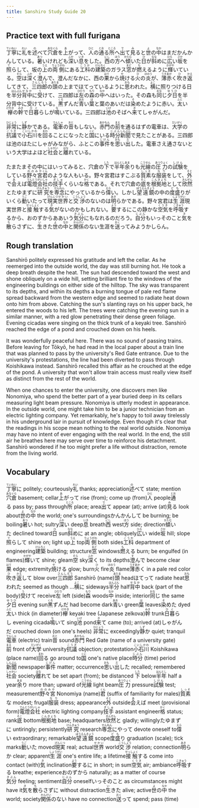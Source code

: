 ```yaml
---
title: Sanshiro Study Guide 20
---
```


## Practice text with full furigana

<p>
<ruby><rb>丁寧</rb><rt>ていねい</rt></ruby>に<ruby><rb>礼</rb><rt>れい</rt></ruby>を<ruby><rb>述</rb><rt>の</rt></ruby>べて<ruby><rb>穴倉</rb><rt>あなぐら</rt></ruby>を<ruby><rb>上</rb><rt>あ</rt></ruby>がって、<ruby><rb>人</rb><rt>ひと</rt></ruby>の<ruby><rb>通</rb><rt>とお</rt></ruby>る<ruby><rb>所</rb><rt>ところ</rt></ruby>へ<ruby><rb>出</rb><rt>で</rt></ruby>て<ruby><rb>見</rb><rt>み</rt></ruby>ると<ruby><rb>世</rb><rt>よ</rt></ruby>の<ruby><rb>中</rb><rt>なか</rt></ruby>はまだかんかんしている。<ruby><rb>暑</rb><rt>あつ</rt></ruby>いけれども<ruby><rb>深</rb><rt>ふか</rt></ruby>い<ruby><rb>息</rb><rt>いき</rt></ruby>をした。<ruby><rb>西</rb><rt>にし</rt></ruby>の<ruby><rb>方</rb><rt>ほう</rt></ruby>へ<ruby><rb>傾</rb><rt>かたむ</rt></ruby>いた<ruby><rb>日</rb><rt>ひ</rt></ruby>が<ruby><rb>斜</rb><rt>なな</rt></ruby>めに<ruby><rb>広</rb><rt>ひろ</rt></ruby>い<ruby><rb>坂</rb><rt>さか</rt></ruby>を<ruby><rb>照</rb><rt>て</rt></ruby>らして、坂の<ruby><rb>上</rb><rt>うえ</rt></ruby>の<ruby><rb>両側</rb><rt>りょうがわ</rt></ruby>にある<ruby><rb>工科</rb><rt>こうか</rt></ruby>の<ruby><rb>建築</rb><rt>けんちく</rt></ruby>のガラス<ruby><rb>窓</rb><rt>まど</rt></ruby>が<ruby><rb>燃</rb><rt>も</rt></ruby>えるように<ruby><rb>輝</rb><rt>かがや</rt></ruby>いている。<ruby><rb>空</rb><rt>そら</rt></ruby>は<ruby><rb>深</rb><rt>ふか</rt></ruby>く<ruby><rb>澄</rb><rt>す</rt></ruby>んで、澄んだなかに、西の<ruby><rb>果</rb><rt>はて</rt></ruby>から<ruby><rb>焼</rb><rt>や</rt></ruby>ける<ruby><rb>火</rb><rt>ひ</rt></ruby>の<ruby><rb>炎</rb><rt>ほのう</rt></ruby>が、<ruby><rb>薄赤</rb><rt>うすあか</rt></ruby>く<ruby><rb>吹</rb><rt>ひ</rt></ruby>き<ruby><rb>返</rb><rt>かえ</rt></ruby>してきて、<ruby><rb>三四郎</rb><rt>さんしろう</rt></ruby>の<ruby><rb>頭</rb><rt>あたま</rt></ruby>の上までほてっているように<ruby><rb>思</rb><rt>おも</rt></ruby>われた。<ruby><rb>横</rb><rt>よこ</rt></ruby>に照りつける日を<ruby><rb>半分</rb><rt>はんぶん</rt></ruby><ruby><rb>背中</rb><rt>せなか</rt></ruby>に<ruby><rb>受</rb><rt>う</rt></ruby>けて、三四郎は<ruby><rb>左</rb><rt>ひだり</rt></ruby>の<ruby><rb>森</rb><rt>もり</rt></ruby>の<ruby><rb>中</rb><rt>なか</rt></ruby>へはいった。その森も<ruby><rb>同</rb><rt>おな</rt></ruby>じ<ruby><rb>夕日</rb><rt>ゆうひ</rt></ruby>を半分背中に受けている。<ruby><rb>黒</rb><rt>くろ</rt></ruby>ずんだ<ruby><rb>青</rb><rt>あお</rt></ruby>い<ruby><rb>葉</rb><rt>は</rt></ruby>と葉のあいだは<ruby><rb>染</rb><rt>そ</rt></ruby>めたように赤い。<ruby><rb>太</rb><rt>ふと</rt></ruby>い<ruby><rb>欅</rb><rt>けやき</rt></ruby>の<ruby><rb>幹</rb><rt>みき</rt></ruby>で<ruby><rb>日暮</rb><rt>ひぐ</rt></ruby>らしが<ruby><rb>鳴</rb><rt>な</rt></ruby>いている。三四郎は<ruby><rb>池</rb><rt>いけ</rt></ruby>のそばへ<ruby><rb>来</rb><rt>き</rt></ruby>てしゃがんだ。
</p>

<p>
<ruby><rb>非常</rb><rt>ひじょう</rt></ruby>に<ruby><rb>静</rb><rt>しず</rt></ruby>かである。<ruby><rb>電車</rb><rt>でんしゃ</rt></ruby>の<ruby><rb>音</rb><rt>おと</rt></ruby>もしない。<ruby><rb>赤門</rb><rt>あかもん</rt></ruby>の<ruby><rb>前</rb><rt>まえ</rt></ruby>を通るはずの電車は、<ruby><rb>大学</rb><rt>だいがく</rt></ruby>の<ruby><rb>抗議</rb><rt>こうぎ</rt></ruby>で<ruby><rb>小石川</rb><rt>こいしかわ</rt></ruby>を<ruby><rb>回</rb><rt>まわ</rt></ruby>ることになったと<ruby><rb>国</rb><rt>くに</rt></ruby>にいる<ruby><rb>時分</rb><rt>じぶん</rt></ruby><ruby><rb>新聞</rb><rt>しんぶん</rt></ruby>で見たことがある。三四郎は池のはたにしゃがみながら、ふとこの<ruby><rb>事件</rb><rt>じけん</rt></ruby>を<ruby><rb>思</rb><rt>おも</rt></ruby>い<ruby><rb>出</rb><rt>だ</rt></ruby>した。電車さえ通さないという大学はよほど<ruby><rb>社会</rb><rt>しゃかい</rt></ruby>と<ruby><rb>離</rb><rt>はな</rt></ruby>れている。
</p>

<p>
たまたまその中にはいってみると、穴倉の<ruby><rb>下</rb><rt>した</rt></ruby>で<ruby><rb>半年</rb><rt>はんとし</rt></ruby><ruby><rb>余</rb><rt>あま</rt></ruby>りも<ruby><rb>光線</rb><rt>こうせん</rt></ruby>の<ruby><rb>圧力</rb><rt>あつりょく</rt></ruby>の<ruby><rb>試験</rb><rt>しけん</rt></ruby>をしている<ruby><rb>野々宮</rb><rt>ののみや</rt></ruby><ruby><rb>君</rb><rt>くん</rt></ruby>のような人もいる。野々宮君はすこぶる<ruby><rb>質素</rb><rt>しっそ</rt></ruby>な<ruby><rb>服装</rb><rt>なり</rt></ruby>をして、<ruby><rb>外</rb><rt>そと</rt></ruby>で<ruby><rb>会</rb><rt>あ</rt></ruby>えば<ruby><rb>電燈</rb><rt>でんとう</rt></ruby><ruby><rb>会社</rb><rt>がいしゃ</rt></ruby>の<ruby><rb>技手</rb><rt>ぎしゅ</rt></ruby>くらいな<ruby><rb>格</rb><rt>かく</rt></ruby>である。それで穴倉の<ruby><rb>底</rb><rt>そこ</rt></ruby>を<ruby><rb>根拠地</rb><rt>こんきょち</rt></ruby>として<ruby><rb>欣然</rb><rt>きんぜん</rt></ruby>とたゆまずに<ruby><rb>研究</rb><rt>けんきゅう</rt></ruby>を<ruby><rb>専念</rb><rt>せんねん</rt></ruby>にやっているから<ruby><rb>偉</rb><rt>えら</rt></ruby>い。しかし<ruby><rb>望遠鏡</rb><rt>ぼうえんきょう</rt></ruby>の中の<ruby><rb>度盛</rb><rt>ども</rt></ruby>りがいくら<ruby><rb>動</rb><rt>うご</rt></ruby>いたって<ruby><rb>現実</rb><rt>げんじつ</rt></ruby><ruby><rb>世界</rb><rt>せかい</rt></ruby>と<ruby><rb>交渉</rb><rt>こうしょう</rt></ruby>のないのは<ruby><rb>明</rb><rt>あき</rt></ruby>らかである。野々宮君は<ruby><rb>生涯</rb><rt>しょうがい</rt></ruby>現実世界と<ruby><rb>接触</rb><rt>せっしょく</rt></ruby>する<ruby><rb>気</rb><rt>き</rt></ruby>がないのかもしれない。<ruby><rb>要</rb><rt>よう</rt></ruby>するにこの静かな<ruby><rb>空気</rb><rt>くうき</rt></ruby>を<ruby><rb>呼吸</rb><rt>こきゅう</rt></ruby>するから、おのずからああいう<ruby><rb>気分</rb><rt>きぶん</rt></ruby>にもなれるのだろう。<ruby><rb>自分</rb><rt>じぶん</rt></ruby>もいっそのこと<ruby><rb>気</rb><rt>き</rt></ruby>を<ruby><rb>散</rb><rt>ち</rt></ruby>らさずに、<ruby><rb>生</rb><rt>い</rt></ruby>きた<ruby><rb>世</rb><rt>よ</rt></ruby>の<ruby><rb>中</rb><rt>なか</rt></ruby>と<ruby><rb>関係</rb><rt>かんけい</rt></ruby>のない生涯を<ruby><rb>送</rb><rt>おく</rt></ruby>ってみようかしらん。
</p>


## Rough translation

Sanshirō politely expressed his gratitude and left the cellar. As he reemerged into the outside world, the day was still burning hot. He took a deep breath despite the heat. The sun had descended toward the west and shone obliquely on a wide hill, setting brilliant fire to the windows of the engineering buildings on either side of the hilltop. The sky was transparent to its depths, and within its depths a burning tongue of pale red flame spread backward from the western edge and seemed to radiate heat down onto him from above. Catching the sun's slanting rays on his upper back, he entered the woods to his left. The trees were catching the evening sun in a similar manner, with a red glow penetrating their dense green foliage. Evening cicadas were singing on the thick trunk of a keyaki tree. Sanshirō reached the edge of a pond and crouched down on his heels.

It was wonderfully peaceful here. There was no sound of passing trains. Before leaving for Tōkyō, he had read in the local paper about a train line that was planned to pass by the university's Red Gate entrance. Due to the university's protestations, the line had been diverted to pass through Koishikawa instead. Sanshirō recalled this affair as he crouched at the edge of the pond. A university that won't allow train access must really view itself as distinct from the rest of the world.

When one chances to enter the university, one discovers men like Nonomiya, who spend the better part of a year buried deep in its cellars measuring light beam pressure. Nonomiya is utterly modest in appearance. In the outside world, one might take him to be a junior technician from an electric lighting company. Yet remarkably, he's happy to toil away tirelessly in his underground lair in pursuit of knowledge. Even though it's clear that the readings in his scope mean nothing to the real world outside. Nonomiya may have no intent of ever engaging with the real world. In the end, the still air he breathes here may serve over time to reinforce his detachment. Sanshirō wondered if he too might prefer a life without distraction, remote from the living world.  


## Vocabulary

<p>
<span class="vocabstudy"><ruby><rb>丁寧</rb><rt>ていねい</rt></ruby>に&nbsp;politely; courteously</span><span class="vocabstudy"><ruby><rb>礼</rb><rt>れい</rt></ruby>&nbsp;thanks; appreciation</span><span class="vocabstudy"><ruby><rb>述</rb><rt>の</rt></ruby>べて&nbsp;state; mention</span><span class="vocabstudy"><ruby><rb>穴倉</rb><rt>あなぐら</rt></ruby>&nbsp;basement; cellar</span><span class="vocabstudy"><ruby><rb>上</rb><rt>あ</rt></ruby>がって&nbsp;rise (from); come up (from)</span><span class="vocabstudy"><ruby><rb>人</rb><rt>ひと</rt></ruby>&nbsp;people</span><span class="vocabstudy"><ruby><rb>通</rb><rt>とお</rt></ruby>る&nbsp;pass by; pass through</span><span class="vocabstudy"><ruby><rb>所</rb><rt>ところ</rt></ruby>&nbsp;place; area</span><span class="vocabstudy"><ruby><rb>出</rb><rt>で</rt></ruby>て&nbsp;appear (at); arrive (at)</span><span class="vocabstudy"><ruby><rb>見</rb><rt>み</rt></ruby>る&nbsp;look about</span><span class="vocabstudy"><ruby><rb>世</rb><rt>よ</rt></ruby>の<ruby><rb>中</rb><rt>なか</rt></ruby>&nbsp;the world; one's surroundings</span><span class="vocabstudy">かんかんして&nbsp;be burning; be boiling</span><span class="vocabstudy"><ruby><rb>暑</rb><rt>あつ</rt></ruby>い&nbsp;hot; sultry</span><span class="vocabstudy"><ruby><rb>深</rb><rt>ふか</rt></ruby>い&nbsp;deep</span><span class="vocabstudy"><ruby><rb>息</rb><rt>いき</rt></ruby>&nbsp;breath</span><span class="vocabstudy"><ruby><rb>西</rb><rt>にし</rt></ruby>&nbsp;west</span><span class="vocabstudy"><ruby><rb>方</rb><rt>ほう</rt></ruby>&nbsp;side; direction</span><span class="vocabstudy"><ruby><rb>傾</rb><rt>かたむ</rt></ruby>いた&nbsp;declined toward</span><span class="vocabstudy"><ruby><rb>日</rb><rt>ひ</rt></ruby>&nbsp;sun</span><span class="vocabstudy"><ruby><rb>斜</rb><rt>なな</rt></ruby>めに&nbsp;at an angle; obliquely</span><span class="vocabstudy"><ruby><rb>広</rb><rt>ひろ</rt></ruby>い&nbsp;wide</span><span class="vocabstudy"><ruby><rb>坂</rb><rt>さか</rt></ruby>&nbsp;hill; slope</span><span class="vocabstudy"><ruby><rb>照</rb><rt>て</rt></ruby>らして&nbsp;shine on; light up</span><span class="vocabstudy"><ruby><rb>上</rb><rt>うえ</rt></ruby>&nbsp;top</span><span class="vocabstudy"><ruby><rb>両側</rb><rt>りょうがわ</rt></ruby>&nbsp;both sides</span><span class="vocabstudy"><ruby><rb>工科</rb><rt>こうか</rt></ruby>&nbsp;department of engineering</span><span class="vocabstudy"><ruby><rb>建築</rb><rt>けんちく</rt></ruby>&nbsp;building; structure</span><span class="vocabstudy"><ruby><rb>窓</rb><rt>まど</rt></ruby>&nbsp;windows</span><span class="vocabstudy"><ruby><rb>燃</rb><rt>も</rt></ruby>える&nbsp;burn; be engulfed (in flames)</span><span class="vocabstudy"><ruby><rb>輝</rb><rt>かがや</rt></ruby>いて&nbsp;shine; gleam</span><span class="vocabstudy"><ruby><rb>空</rb><rt>そら</rt></ruby>&nbsp;sky</span><span class="vocabstudy"><ruby><rb>深</rb><rt>ふか</rt></ruby>く&nbsp;to its depths</span><span class="vocabstudy"><ruby><rb>澄</rb><rt>す</rt></ruby>んで&nbsp;become clear</span><span class="vocabstudy"><ruby><rb>果</rb><rt>はて</rt></ruby>&nbsp;edge; extremity</span><span class="vocabstudy"><ruby><rb>焼</rb><rt>や</rt></ruby>ける&nbsp;glow; burn</span><span class="vocabstudy"><ruby><rb>火</rb><rt>ひ</rt></ruby>&nbsp;fire</span><span class="vocabstudy"><ruby><rb>炎</rb><rt>ほのう</rt></ruby>&nbsp;flame</span><span class="vocabstudy"><ruby><rb>薄赤</rb><rt>うすあか</rt></ruby>く&nbsp;in a pale red color</span><span class="vocabstudy"><ruby><rb>吹</rb><rt>ひ</rt></ruby>き<ruby><rb>返</rb><rt>かえ</rt></ruby>して&nbsp;blow over</span><span class="vocabstudy"><ruby><rb>三四郎</rb><rt>さんしろう</rt></ruby>&nbsp;Sanshirō (name)</span><span class="vocabstudy"><ruby><rb>頭</rb><rt>あたま</rt></ruby>&nbsp;head</span><span class="vocabstudy">ほてって&nbsp;radiate heat</span><span class="vocabstudy"><ruby><rb>思</rb><rt>おも</rt></ruby>われた&nbsp;seemed as though ...</span><span class="vocabstudy"><ruby><rb>横</rb><rt>よこ</rt></ruby>に&nbsp;sideways</span><span class="vocabstudy"><ruby><rb>半分</rb><rt>はんぶん</rt></ruby>&nbsp;half</span><span class="vocabstudy"><ruby><rb>背中</rb><rt>せなか</rt></ruby>&nbsp;back (part of the body)</span><span class="vocabstudy"><ruby><rb>受</rb><rt>う</rt></ruby>けて&nbsp;receive</span><span class="vocabstudy"><ruby><rb>左</rb><rt>ひだり</rt></ruby>&nbsp;left (side)</span><span class="vocabstudy"><ruby><rb>森</rb><rt>もり</rt></ruby>&nbsp;woods</span><span class="vocabstudy"><ruby><rb>中</rb><rt>なか</rt></ruby>&nbsp;inside; interior</span><span class="vocabstudy"><ruby><rb>同</rb><rt>おな</rt></ruby>じ&nbsp;the same</span><span class="vocabstudy"><ruby><rb>夕日</rb><rt>ゆうひ</rt></ruby>&nbsp;evening sun</span><span class="vocabstudy"><ruby><rb>黒</rb><rt>くろ</rt></ruby>ずんだ&nbsp;had become dark</span><span class="vocabstudy"><ruby><rb>青</rb><rt>あお</rt></ruby>い&nbsp;green</span><span class="vocabstudy"><ruby><rb>葉</rb><rt>は</rt></ruby>&nbsp;leaves</span><span class="vocabstudy"><ruby><rb>染</rb><rt>そ</rt></ruby>めた&nbsp;dyed</span><span class="vocabstudy"><ruby><rb>太</rb><rt>ふと</rt></ruby>い&nbsp;thick (in diameter)</span><span class="vocabstudy"><ruby><rb>欅</rb><rt>けやき</rt></ruby>&nbsp;keyaki tree (Japanese zelkova)</span><span class="vocabstudy"><ruby><rb>幹</rb><rt>みき</rt></ruby>&nbsp;trunk</span><span class="vocabstudy"><ruby><rb>日暮</rb><rt>ひぐ</rt></ruby>らし&nbsp;evening cicada</span><span class="vocabstudy"><ruby><rb>鳴</rb><rt>な</rt></ruby>いて&nbsp;sing</span><span class="vocabstudy"><ruby><rb>池</rb><rt>いけ</rt></ruby>&nbsp;pond</span><span class="vocabstudy"><ruby><rb>来</rb><rt>き</rt></ruby>て&nbsp;came (to); arrived (at)</span><span class="vocabstudy">しゃがんだ&nbsp;crouched down (on one's heels)</span>
<span class="vocabstudy"><ruby><rb>非常</rb><rt>ひじょう</rt></ruby>に&nbsp;exceedingly</span><span class="vocabstudy"><ruby><rb>静</rb><rt>しず</rt></ruby>か&nbsp;quiet; tranquil</span><span class="vocabstudy"><ruby><rb>電車</rb><rt>でんしゃ</rt></ruby>&nbsp;(electric) train</span><span class="vocabstudy"><ruby><rb>音</rb><rt>おと</rt></ruby>&nbsp;sound</span><span class="vocabstudy"><ruby><rb>赤門</rb><rt>あかもん</rt></ruby>&nbsp;Red Gate (name of a university gate)</span><span class="vocabstudy"><ruby><rb>前</rb><rt>まえ</rt></ruby>&nbsp;front of</span><span class="vocabstudy"><ruby><rb>大学</rb><rt>だいがく</rt></ruby>&nbsp;university</span><span class="vocabstudy"><ruby><rb>抗議</rb><rt>こうぎ</rt></ruby>&nbsp;objection; protestation</span><span class="vocabstudy"><ruby><rb>小石川</rb><rt>こいしかわ</rt></ruby>&nbsp;Koishikawa (place name)</span><span class="vocabstudy"><ruby><rb>回</rb><rt>まわ</rt></ruby>る&nbsp;go around to</span><span class="vocabstudy"><ruby><rb>国</rb><rt>くに</rt></ruby>&nbsp;one's native place</span><span class="vocabstudy"><ruby><rb>時分</rb><rt>じぶん</rt></ruby>&nbsp;(time) period</span><span class="vocabstudy"><ruby><rb>新聞</rb><rt>しんぶん</rt></ruby>&nbsp;newspaper</span><span class="vocabstudy"><ruby><rb>事件</rb><rt>じけん</rt></ruby>&nbsp;matter; occurrence</span><span class="vocabstudy"><ruby><rb>思</rb><rt>おも</rt></ruby>い<ruby><rb>出</rb><rt>だ</rt></ruby>した&nbsp;recalled; remembered</span><span class="vocabstudy"><ruby><rb>社会</rb><rt>しゃかい</rt></ruby>&nbsp;society</span><span class="vocabstudy"><ruby><rb>離</rb><rt>はな</rt></ruby>れて&nbsp;be set apart (from); be distanced</span>
<span class="vocabstudy"><ruby><rb>下</rb><rt>した</rt></ruby>&nbsp;below</span><span class="vocabstudy"><ruby><rb>半年</rb><rt>はんとし</rt></ruby>&nbsp;half a year</span><span class="vocabstudy"><ruby><rb>余</rb><rt>あま</rt></ruby>り&nbsp;more than; upward of</span><span class="vocabstudy"><ruby><rb>光線</rb><rt>こうせん</rt></ruby>&nbsp;light beam</span><span class="vocabstudy"><ruby><rb>圧力</rb><rt>あつりょく</rt></ruby>&nbsp;pressure</span><span class="vocabstudy"><ruby><rb>試験</rb><rt>しけん</rt></ruby>&nbsp;test; measurement</span><span class="vocabstudy"><ruby><rb>野々宮</rb><rt>ののみや</rt></ruby>&nbsp;Nonomiya (name)</span><span class="vocabstudy"><ruby><rb>君</rb><rt>くん</rt></ruby>&nbsp;(suffix of familiarity for males)</span><span class="vocabstudy"><ruby><rb>質素</rb><rt>しっそ</rt></ruby>な&nbsp;modest; frugal</span><span class="vocabstudy"><ruby><rb>服装</rb><rt>なり</rt></ruby>&nbsp;dress; appearance</span><span class="vocabstudy"><ruby><rb>外</rb><rt>そと</rt></ruby>&nbsp;outside</span><span class="vocabstudy"><ruby><rb>会</rb><rt>あ</rt></ruby>えば&nbsp;meet (provisional form)</span><span class="vocabstudy"><ruby><rb>電燈</rb><rt>でんとう</rt></ruby><ruby><rb>会社</rb><rt>がいしゃ</rt></ruby>&nbsp;electric lighting company</span><span class="vocabstudy"><ruby><rb>技手</rb><rt>ぎしゅ</rt></ruby>&nbsp;assistant engineer</span><span class="vocabstudy"><ruby><rb>格</rb><rt>かく</rt></ruby>&nbsp;status; rank</span><span class="vocabstudy"><ruby><rb>底</rb><rt>そこ</rt></ruby>&nbsp;bottom</span><span class="vocabstudy"><ruby><rb>根拠地</rb><rt>こんきょち</rt></ruby>&nbsp;base; headquarters</span><span class="vocabstudy"><ruby><rb>欣然</rb><rt>きんぜん</rt></ruby>と&nbsp;gladly; willingly</span><span class="vocabstudy">たゆまずに&nbsp;untiringly; persistently</span><span class="vocabstudy"><ruby><rb>研究</rb><rt>けんきゅう</rt></ruby>&nbsp;research</span><span class="vocabstudy"><ruby><rb>専念</rb><rt>せんねん</rt></ruby>にやって&nbsp;devote oneself to</span><span class="vocabstudy"><ruby><rb>偉</rb><rt>えら</rt></ruby>い&nbsp;extraordinary; remarkable</span><span class="vocabstudy"><ruby><rb>望遠鏡</rb><rt>ぼうえんきょう</rt></ruby>&nbsp;scope</span><span class="vocabstudy"><ruby><rb>度盛</rb><rt>ども</rt></ruby>り&nbsp;graduation (scale); tick marks</span><span class="vocabstudy"><ruby><rb>動</rb><rt>うご</rt></ruby>いた&nbsp;moved</span><span class="vocabstudy"><ruby><rb>現実</rb><rt>げんじつ</rt></ruby>&nbsp;real; actual</span><span class="vocabstudy"><ruby><rb>世界</rb><rt>せかい</rt></ruby>&nbsp;world</span><span class="vocabstudy"><ruby><rb>交渉</rb><rt>こうしょう</rt></ruby>&nbsp;relation; connection</span><span class="vocabstudy"><ruby><rb>明</rb><rt>あき</rt></ruby>らか&nbsp;clear; apparent</span><span class="vocabstudy"><ruby><rb>生涯</rb><rt>しょうがい</rt></ruby>&nbsp;one's entire life; a lifetime</span><span class="vocabstudy"><ruby><rb>接触</rb><rt>せっしょく</rt></ruby>する&nbsp;come into contact (with)</span><span class="vocabstudy"><ruby><rb>気</rb><rt>き</rt></ruby>&nbsp;inclination</span><span class="vocabstudy"><ruby><rb>要</rb><rt>よう</rt></ruby>するに&nbsp;in short; in sum</span><span class="vocabstudy"><ruby><rb>空気</rb><rt>くうき</rt></ruby>&nbsp;air; ambiance</span><span class="vocabstudy"><ruby><rb>呼吸</rb><rt>こきゅう</rt></ruby>する&nbsp;breathe; experience</span><span class="vocabstudy">おのずから&nbsp;naturally; as a matter of course</span><span class="vocabstudy"><ruby><rb>気分</rb><rt>きぶん</rt></ruby>&nbsp;feeling; sentiment</span><span class="vocabstudy"><ruby><rb>自分</rb><rt>じぶん</rt></ruby>&nbsp;oneself</span><span class="vocabstudy">いっそのこと&nbsp;as circumstances might have it</span><span class="vocabstudy"><ruby><rb>気</rb><rt>き</rt></ruby>を<ruby><rb>散</rb><rt>ち</rt></ruby>らさずに&nbsp;without distraction</span><span class="vocabstudy"><ruby><rb>生</rb><rt>い</rt></ruby>きた&nbsp;alive; active</span><span class="vocabstudy"><ruby><rb>世</rb><rt>よ</rt></ruby>の<ruby><rb>中</rb><rt>なか</rt></ruby>&nbsp;the world; society</span><span class="vocabstudy"><ruby><rb>関係</rb><rt>かんけい</rt></ruby>のない&nbsp;have no connection</span><span class="vocabstudy"><ruby><rb>送</rb><rt>おく</rt></ruby>って&nbsp;spend; pass (time)</span>
</p>
